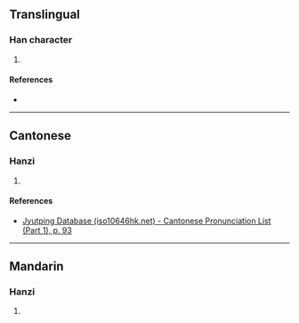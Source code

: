 {{character info/new}}
==Translingual==

===Han character===
{{Han char|rn=38|rad=女|as=07|sn=10|four=|canj=VMFR|ids=⿰女否}}

# {{defn|Han|sort=女07}}

====References====
* {{Han ref|kx=0262.270|dkj=06315|dj=0529.250|hdz=21050.110|uh=5A1D|ud=23069}}

----

==Cantonese==

===Hanzi===
{{yue-hanzi|jyut=[[pau1]]|y=pau1}}

# {{defn|lang=yue|sort=女07}}

====References====
* [http://www.iso10646hk.net/jp/document/download.jsp Jyutping Database (iso10646hk.net) - Cantonese Pronunciation List (Part 1), p. 93]

----

==Mandarin==

===Hanzi===
{{cmn-hanzi|pin=[[pōu]] ([[pou1]])|wg=p'ou<sup>1</sup>}}

# {{defn|lang=cmn|sort=女07}}